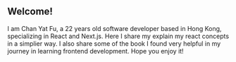 ## Welcome!

I am Chan Yat Fu, a 22 years old software developer based in Hong Kong, specializing in React and Next.js. Here I share my explain my react concepts in a simplier way. I also share some of the book I found very helpful in my journey in learning frontend development. Hope you enjoy it!